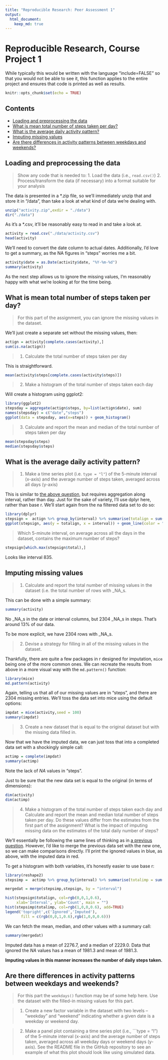 ```yaml
---
title: "Reproducible Research: Peer Assessment 1"
output: 
  html_document:
    keep_md: true
---
```


# Reproducible Research, Course Project 1

While typically this would be written with the language "include=FALSE" so that you would not be able to see it, this function applies to the entire project and ensures that code is printed as well as results.

```r
knitr::opts_chunk$set(echo = TRUE)
```

## Contents
- [Loading and preprocessing the data](#loading-and-preprocessing-the-data)
- [What is mean total number of steps taken per day?](#What-is-mean-total-number-of-steps-taken-per-day)
- [What is the average daily activity pattern?](#What-is-the-average-daily-activity-pattern)
- [Imputing missing values](#imputing-missing-values)
- [Are there differences in activity patterns between weekdays and weekends?](#Are-there-differences-in-activity-patterns-between-weekdays-and-weekends)

## Loading and preprocessing the data

>Show any code that is needed to:
>1. Load the data (i.e., ```read.csv()```)
>2. Process/transform the data (if necessary) into a format suitable for your analysis

The data is presented in a *.zip file, so we'll immediately unzip that and store it in "/data", than take a look at what kind of data we're dealing with.

```r
unzip("activity.zip",exdir = "./data")
dir("./data")
```

As it's a *.csv, it'll be reasonably easy to read in and take a look at.

```r
activity = read.csv("./data/activity.csv")
head(activity)
```

We'll need to convert the date column to actual dates. Additionally, I'd love to get a summary, as the NA figures in "steps" worries me a bit.

```r
activity$date = as.Date(activity$date, "%Y-%m-%d")
summary(activity)
```
As the next step allows us to ignore the missing values, I'm reasonably happy with what we're looking at for the time being.

## What is mean total number of steps taken per day?

>For this part of the assignment, you can ignore the missing values in the dataset.

We'll just create a separate set without the missing values, then:

```r
actign = activity[complete.cases(activity),]
sum(is.na(actign))
```

>1. Calculate the total number of steps taken per day

This is straightforward.

```r
mean(activity$steps[complete.cases(activity$steps)])
```

>2. Make a histogram of the total number of steps taken each day

Will create a histogram using ggplot2:

```r
library(ggplot2)
stepsday = aggregate(actign$steps, by=list(actign$date), sum)
names(stepsday) = c("date","steps")
ggplot(data = stepsday, aes(x=steps)) + geom_histogram()
```

>3. Calculate and report the mean and median of the total number of steps taken per day


```r
mean(stepsday$steps)
median(stepsday$steps)
```

## What is the average daily activity pattern?

>1. Make a time series plot (i.e. ```type = "l"```) of the 5-minute interval (x-axis) and the average number of steps taken, averaged across all days (y-axis)

This is similar to [the above question](#What-is-mean-total-number-of-steps-taken-per-day), but requires aggregation along interval, rather than day. Just for the sake of variety, I'll use dplyr here, rather than base r. We'll start again from the na filtered data set to do so:

```r
library(dplyr)
stepsign =  actign %>% group_by(interval) %>% summarise(totalign = sum(steps))
ggplot(stepsign, aes(y = totalign, x = interval)) + geom_line(color = "blue")
```

>Which 5-minute interval, on average across all the days in the dataset, contains the maximum number of steps?

```r
stepsign[which.max(stepsign$total),]
```

Looks like interval 835.

## Imputing missing values

> 1. Calculate and report the total number of missing values in the dataset (i.e. the total number of rows with _NA_s.

This can be done with a simple summary:

```r
summary(activity)
```

No _NA_s in the date or interval columns, but 2304 _NA_s in steps. That's around 13% of our data.

To be more explicit, we have 2304 rows with _NA_s.

> 2. Devise a strategy for filling in all of the missing values in the dataset.

Thankfully, there are quite a few packages in r designed for imputation, ```mice``` being one of the more common ones. We can recreate the results from above in a more visual way with the ```md.pattern()``` function:

```r
library(mice)
md.pattern(activity)
```

Again, telling us that all of our missing values are in "steps", and there are 2304 missing entries. We'll toss the data set into mice using the default options:

```r
impdat = mice(activity,seed = 100)
summary(impdat)
```
> 3. Create a new dataset that is equal to the original dataset but with the missing data filled in.

Now that we have the imputed data, we can just toss that into a completed data set with a shockingly simple call:

```r
actimp = complete(impdat)
summary(actimp)
```
Note the lack of _NA_ values in "steps". 

Just to be sure that the new data set is equal to the original (in terms of dimensions):

```r
dim(activity)
dim(actimp)
```

> 4. Make a histogram of the total number of steps taken each day and Calculate and report the mean and median total number of steps taken per day. Do these values differ from the estimates from the first part of the assignment? What is the impact of imputing missing data on the estimates of the total daily number of steps?

We'll essentially be following the same lines of thinking as in [a previous question](#What-is-mean-total-number-of-steps-taken-per-day). However, I'd like to merge the previous data set with the new one, so we can make comparisons directly. I'll print the ignored values in blue, as above, with the imputed data in red.

To get a histogram with both variables, it's honestly easier to use base r:

```r
library(reshape2)
stepsimp =  actimp %>% group_by(interval) %>% summarise(totalimp = sum(steps))

mergedat = merge(stepsimp,stepsign, by = "interval")

hist(stepsign$totalign, col=rgb(0,0,1,0.6),
     xlab='Interval', ylab='Count', main = "")
hist(stepsimp$totalimp, col=rgb(1,0,0,0.6), add=TRUE)
legend('topright',c('Ignored','Imputed'), 
       fill = c(rgb(0,0,1,0.6),rgb(1,0,0,0.6)))
```

We can fetch the mean, median, and other values with a summary call:

```r
summary(mergedat)
```

Imputed data has a mean of 2276.7, and a median of 2229.0. Data that ignored the _NA_ values has a mean of 1981.3 and mean of 1981.3.

**Imputing values in this manner increases the number of daily steps taken.**

## Are there differences in activity patterns between weekdays and weekends?

> For this part the ```weekdays()```  function may be of some help here. Use the dataset with the filled-in missing values for this part.

> 1. Create a new factor variable in the dataset with two levels – “weekday” and “weekend” indicating whether a given date is a weekday or weekend day.

> 2. Make a panel plot containing a time series plot (i.e., ```type = "l") of the 5-minute interval (x-axis) and the average number of steps taken, averaged across all weekday days or weekend days (y-axis). See the README file in the GitHub repository to see an example of what this plot should look like using simulated data.